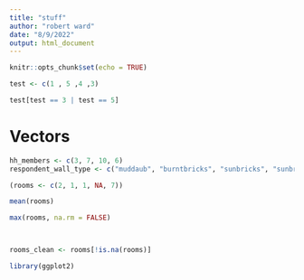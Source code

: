 ```yaml
---
title: "stuff"
author: "robert ward"
date: "8/9/2022"
output: html_document
---
```


```r
knitr::opts_chunk$set(echo = TRUE)
```


```r
test <- c(1 , 5 ,4 ,3)

test[test == 3 | test == 5]
```

# Vectors
```r
hh_members <- c(3, 7, 10, 6)
respondent_wall_type <- c("muddaub", "burntbricks", "sunbricks", "sunbricks")
```


```r
(rooms <- c(2, 1, 1, NA, 7))

mean(rooms)

max(rooms, na.rm = FALSE)



rooms_clean <- rooms[!is.na(rooms)]   


```
```r
library(ggplot2)

```

 
